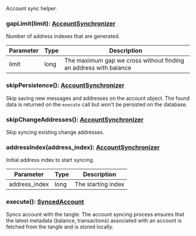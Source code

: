 Account sync helper.

### gapLimit(limit): [AccountSynchronizer](#accountsynchronizer)

Number of address indexes that are generated.

| Parameter | Type | Description                                                      |
| --------- | ---- | ---------------------------------------------------------------- |
| limit     | long | The maximum gap we cross without finding an address with balance |

### skipPersistence(): [AccountSynchronizer](#accountsynchronizer)

Skip saving new messages and addresses on the account object.
The found data is returned on the `execute` call but won't be persisted on the database.

### skipChangeAddresses(): [AccountSynchronizer](#accountsynchronizer)

Skip syncing existing change addresses.

### addressIndex(address_index): [AccountSynchronizer](#accountsynchronizer)

Initial address index to start syncing.

| Parameter     | Type | Description        |
| ------------- | ---- | ------------------ |
| address_index | long | The starting index |

### execute(): [SyncedAccount](#syncedaccount)

Syncs account with the tangle.
The account syncing process ensures that the latest metadata (balance, transactions)
associated with an account is fetched from the tangle and is stored locally.
